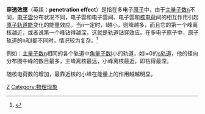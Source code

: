 {{noteTA
|1=zh-hans:轨道; zh-hant:軌域;
|2=zh-hans:杂化; zh-hant:混成;
|3=zh-hans:能级; zh-hant:能階;
|G1=Chemistry
}}
'''穿透效應'''（英語：'''penetration effect'''）是指在多电子[[原子|原子]]中，由于[[主量子数|主量子数]]n不同，[[电子雲|电子雲]]分布状况不同，电子雲和电子雲间、电子雲和[[核电荷|核电荷]]间的相互作用引起[[原子轨道能|原子轨道能]]变化的能量效应。当n一定时，l越小，则峰越多，而且它的第一个峰离核越近，或者说第一个峰钻得越深，这就是轨道钻穿效应。在多电子原子中，原子轨道的n和l都不同时，情况较为复杂。<ref>{{Cite book|title=基础化学|last=|first=|publisher=人民卫生出版社|year=|isbn=9787-117-26656-7|location=|pages=}}</ref>

例如：[[主量子数|主量子数]]n相同的各个轨道中[[角量子数|角量子数]]l小的轨道，如l=0的[[s轨道|s轨道]]，他的径向分布图中峰的数目最多，主峰离核最远，小峰离核最近，即钻得最深。

随核电荷数的增加，最靠近核的小峰在能量上的作用越越明显。
[[Category:原子物理学|Z]]
[[Category:物理现象|Category:物理现象]]